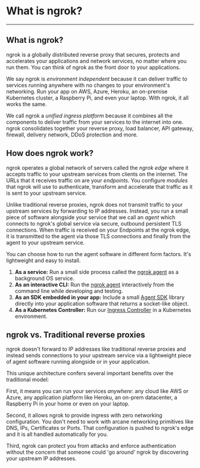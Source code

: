 # What is ngrok?

---

## What is ngrok?

ngrok is a globally distributed reverse proxy that secures, protects and
accelerates your applications and network services, no matter where you run
them. You can think of ngrok as the front door to your applications.

We say ngrok is _environment independent_ because it can deliver traffic to
services running anywhere with no changes to your environment's networking. Run
your app on AWS, Azure, Heroku, an on-premise Kubernetes cluster, a Raspberry
Pi, and even your laptop. With ngrok, it all works the same.

We call ngrok a _unified ingress platform_ because it combines all the
components to deliver traffic from your services to the internet into one.
ngrok consolidates together your reverse proxy, load balancer, API gateway,
firewall, delivery network, DDoS protection and more.

## How does ngrok work?

ngrok operates a global network of servers called the _ngrok edge_ where it
accepts traffic to your upstream services from clients on the internet. The
URLs that it receives traffic on are your _endpoints_. You configure _modules_
that ngrok will use to authenticate, transform and accelerate that traffic as
it is sent to your upstream service.

Unlike traditional reverse proxies, ngrok does not transmit traffic to your
upstream services by forwarding to IP addresses. Instead, you run a small piece
of software alongside your service that we call an _agent_ which connects to
ngrok's global service via secure, outbound persistent TLS connections. When
traffic is received on your Endpoints at the ngrok edge, it is transmitted to
the agent via those TLS connections and finally from the agent to your upstream
service.

You can choose how to run the agent software in different form factors. It's
lightweight and easy to install.

1. **As a service:** Run a small side process called the [ngrok agent](/agent/)
   as a background OS service.
1. **As an interactive CLI:** Run the [ngrok agent](/agent/) interactively from
   the command line while developing and testing.
1. **As an SDK embedded in your app:** Include a small [Agent SDK](/agent-sdks) library
   directly into your application software that returns a socket-like object.
1. **As a Kubernetes Controller:** Run our [Ingress Controller](/k8s/) in a
   Kubernetes environment.

## ngrok vs. Traditional reverse proxies

ngrok doesn't forward to IP addresses like traditional reverse proxies and
instead sends connections to your upstream service via a lightweight piece of
agent software running alongside or in your application.

This unique architecture confers several important benefits over the
traditional model:

First, it means you can run your services _anywhere_: any cloud like AWS or
Azure, any application platform like Heroku, an on-prem datacenter, a Raspberry
Pi in your home or even on your laptop.

Second, it allows ngrok to provide ingress with zero networking configuration.
You don't need to work with arcane networking primitives like DNS, IPs,
Certificates or Ports. That configuration is pushed to ngrok's edge and it is
all handled automatically for you.

Third, ngrok can protect you from attacks and enforce authentication without
the concern that someone could 'go around' ngrok by discovering your upstream
IP addresses.
